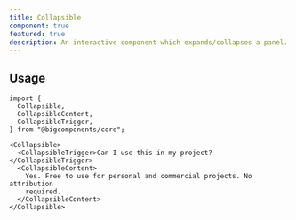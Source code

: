 ```yaml
---
title: Collapsible
component: true
featured: true
description: An interactive component which expands/collapses a panel.
---
```


<ComponentPreview name="collapsible-demo" />

## Usage

```tsx
import {
  Collapsible,
  CollapsibleContent,
  CollapsibleTrigger,
} from "@bigcomponents/core";
```

```tsx
<Collapsible>
  <CollapsibleTrigger>Can I use this in my project?</CollapsibleTrigger>
  <CollapsibleContent>
    Yes. Free to use for personal and commercial projects. No attribution
    required.
  </CollapsibleContent>
</Collapsible>
```
